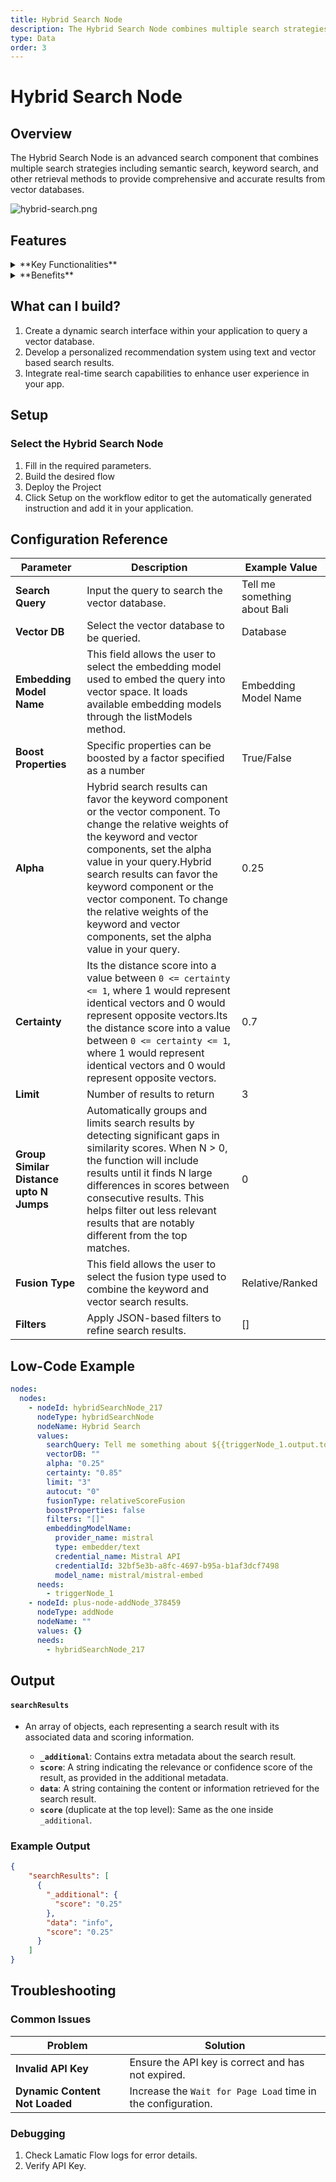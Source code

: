 ```yaml
---
title: Hybrid Search Node
description: The Hybrid Search Node combines multiple search strategies to provide comprehensive and accurate search results from vector databases.
type: Data
order: 3
---
```


# Hybrid Search Node
<NodeOverview slug="hybrid-search-node" type="data" />

## Overview

The Hybrid Search Node is an advanced search component that combines multiple search strategies including semantic search, keyword search, and other retrieval methods to provide comprehensive and accurate results from vector databases.

![hybrid-search.png](../img/hybrid/hybrid.webp)

<NodeTypeInfo 
  batchTrigger={false}
  eventTrigger={false}
  action={true}
  description="This node is an **Action** node that performs hybrid search operations combining multiple search strategies to retrieve relevant data."
/>

## Features

<details>

<summary>**Key Functionalities**</summary>

1. **Hybrid Search Capability**: Combines text-based queries and vector database searches for precise and contextually relevant results.

1. **Dynamic Query Integration**: Supports dynamic input parameters (e.g., `{{triggerNode_1.output.topic}}`) to tailor search queries.

1. **Vector Database Support**: Integrates seamlessly with vector databases for advanced search and retrieval.

1. **Embedding Model Integration**: Leverages embedding models, such as Mistral API (`mistral-embed`), for enhanced semantic understanding.

1. **Customizable Boost Properties**: Includes options to adjust parameters like `Alpha` for fine-tuning search results.

</details>

<details>

<summary>**Benefits**</summary>

1. **Enhanced Precision**: Delivers accurate results by combining traditional search with semantic vector-based techniques.

1. **Flexibility**: Supports dynamic query generation and multiple embedding models, catering to diverse use cases.

1. **Scalability**: Works effectively with large-scale vector databases for high-performance search applications.

1. **Ease of Use**: Provides an intuitive interface for configuring search parameters, boosting usability for non-technical users.

1. **Optimized Results**: Allows fine-tuning with boost properties like `Alpha` to balance relevance and diversity in outputs.

</details>

## What can I build?

1. Create a dynamic search interface within your application to query a vector database.
1. Develop a personalized recommendation system using text and vector based search results.
1. Integrate real-time search capabilities to enhance user experience in your app.

## Setup

### Select the Hybrid Search Node

1. Fill in the required parameters.
1. Build the desired flow
1. Deploy the Project
1. Click Setup on the workflow editor to get the automatically generated instruction and add it in your application.

## Configuration Reference

| **Parameter**                           | **Description**                                                                                                                                                                                                                                                                                                                                                              | **Example Value**            |
| --------------------------------------- | ---------------------------------------------------------------------------------------------------------------------------------------------------------------------------------------------------------------------------------------------------------------------------------------------------------------------------------------------------------------------------- | ---------------------------- |
| **Search Query**                        | Input the query to search the vector database.                                                                                                                                                                                                                                                                                                                               | Tell me something about Bali |
| **Vector DB**                           | Select the vector database to be queried.                                                                                                                                                                                                                                                                                                                                    | Database                     |
| **Embedding Model Name**                | This field allows the user to select the embedding model used to embed the query into vector space. It loads available embedding models through the listModels method.                                                                                                                                                                                                       | Embedding Model Name         |
| **Boost Properties**                    | Specific properties can be boosted by a factor specified as a number                                                                                                                                                                                                                                                                                                         | True/False                   |
| **Alpha**                               | Hybrid search results can favor the keyword component or the vector component. To change the relative weights of the keyword and vector components, set the alpha value in your query.Hybrid search results can favor the keyword component or the vector component. To change the relative weights of the keyword and vector components, set the alpha value in your query. | 0.25                         |
| **Certainty**                           | Its the distance score into a value between `0 <= certainty <= 1`, where 1 would represent identical vectors and 0 would represent opposite vectors.Its the distance score into a value between `0 <= certainty <= 1`, where 1 would represent identical vectors and 0 would represent opposite vectors.                                                                     | 0.7                          |
| **Limit**                               | Number of results to return                                                                                                                                                                                                                                                                                                                                                  | 3                            |
| **Group Similar Distance upto N Jumps** | Automatically groups and limits search results by detecting significant gaps in similarity scores. When N > 0, the function will include results until it finds N large differences in scores between consecutive results. This helps filter out less relevant results that are notably different from the top matches.                                                      | 0                            |
| **Fusion Type**                         | This field allows the user to select the fusion type used to combine the keyword and vector search results.                                                                                                                                                                                                                                                                  | Relative/Ranked              |
| **Filters**                             | Apply JSON-based filters to refine search results.                                                                                                                                                                                                                                                                                                                           | []                           |

## Low-Code Example

```yaml
nodes:
  nodes:
    - nodeId: hybridSearchNode_217
      nodeType: hybridSearchNode
      nodeName: Hybrid Search
      values:
        searchQuery: Tell me something about ${{triggerNode_1.output.topic}}
        vectorDB: ""
        alpha: "0.25"
        certainty: "0.85"
        limit: "3"
        autocut: "0"
        fusionType: relativeScoreFusion
        boostProperties: false
        filters: "[]"
        embeddingModelName:
          provider_name: mistral
          type: embedder/text
          credential_name: Mistral API
          credentialId: 32bf5e3b-a8fc-4697-b95a-b1af3dcf7498
          model_name: mistral/mistral-embed
      needs:
        - triggerNode_1
    - nodeId: plus-node-addNode_378459
      nodeType: addNode
      nodeName: ""
      values: {}
      needs:
        - hybridSearchNode_217
```

## Output

#### `searchResults`
- An array of objects, each representing a search result with its associated data and scoring information.

  - **`_additional`**: Contains extra metadata about the search result.
  - **`score`**: A string indicating the relevance or confidence score of the result, as provided in the additional metadata.
  - **`data`**: A string containing the content or information retrieved for the search result.
  - **`score`** (duplicate at the top level): Same as the one inside `_additional`.


### Example Output

```json
{
    "searchResults": [
      {
        "_additional": {
          "score": "0.25"
        },
        "data": "info",
        "score": "0.25"
      }
    ]
}
```

## Troubleshooting

### Common Issues

| **Problem**                    | **Solution**                                                 |
| ------------------------------ | ------------------------------------------------------------ |
| **Invalid API Key**            | Ensure the API key is correct and has not expired.           |
| **Dynamic Content Not Loaded** | Increase the `Wait for Page Load` time in the configuration. |

### Debugging

1. Check Lamatic Flow logs for error details.
1. Verify API Key.
